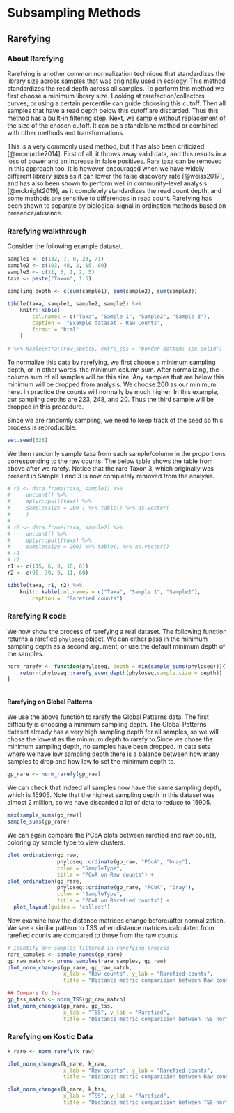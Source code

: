 # Subsampling Methods 

## Rarefying

### About Rarefying

Rarefying is another common normalization technique that standardizes the library size across samples that was originally used in ecology. This method standardizes the read depth across all samples. To perform this method we first choose a minimum library size. Looking at rarefaction/collectors curves, or using a certain percentile can guide choosing this cutoff. Then all samples that have a read depth below this cutoff are discarded. Thus this method has a built-in filtering step. Next, we sample without replacement of the size of the chosen cutoff. It can be a standalone method or combined with other methods and transformations.

<!-- Fix second to last sentence - confusing  -->

This is a very commonly used method, but it has also been criticized [@mcmurdie2014]. First of all, it throws away valid data, and this results in a loss of power and an increase in false positives. Rare taxa can be removed in this approach too. It is however encouraged when we have widely different library sizes as it can lower the false discovery rate [@weiss2017], and has also been shown to perform well in community-level analysis [@mcknight2019], as it completely standardizes the read count depth, and some methods are sensitive to differences in read count. Rarefying has been shown to separate by biological signal in ordination methods based on presence/absence.

### Rarefying walkthrough 

Consider the following example dataset. 


```r
sample1 <- c(132, 7, 0, 23, 71)
sample2 <- c(103, 48, 2, 15, 80)
sample3 <- c(11, 3, 1, 2, 5)
taxa <- paste("Taxon", 1:5)

sampling_depth <- c(sum(sample1), sum(sample2), sum(sample3))

tibble(taxa, sample1, sample2, sample3) %>%
    knitr::kable(
        col.names = c("Taxa", "Sample 1", "Sample2", "Sample 3"),
        caption =  "Example dataset - Raw Counts", 
        format = "html"
    ) 

# %>% kableExtra::row_spec(5, extra_css = "border-bottom: 1px solid")
```

To normalize this data by rarefying, we first choose a minimum sampling depth, or in other words, the minimum column sum. After normalizing, the column sum of all samples will be this size. Any samples that are below this minimum will be dropped from analysis. We choose 200 as our minimum here. In practice the counts will normally be much higher. In this example, our sampling depths are 223, 248, and 20. Thus the third sample will be dropped in this procedure. 

Since we are randomly sampling, we need to keep track of the seed so this process is reproducible. 

```r
set.seed(525)
```

We then randomly sample taxa from each sample/column in the proportions corresponding to the raw counts. The below table shows the table from above after we rarefy. Notice that the rare Taxon 3, which originally was present in Sample 1 and 3 is now completely removed from the analysis. 

```r

# r1 <- data.frame(taxa, sample1) %>% 
#     uncount() %>% 
#     dplyr::pull(taxa) %>% 
#     sample(size = 200 ) %>% table() %>% as.vector(
#     )
# 
# r2 <- data.frame(taxa, sample2) %>% 
#     uncount() %>% 
#     dplyr::pull(taxa) %>% 
#     sample(size = 200) %>% table() %>% as.vector()
# r1
# r2
r1 <- c(115, 6, 0, 18, 61)
r2 <- c(90, 39, 0, 11, 60)

tibble(taxa, r1, r2) %>%
    knitr::kable(col.names = c("Taxa", "Sample 1", "Sample2"),
        caption =  "Rarefied counts") 
```


### Rarefying R code

We now show the process of rarefying a real dataset. The following function returns a rarefied `phyloseq` object. We can either pass in the minimum sampling depth as a second argument, or use the default minimum depth of the samples. 

```r
norm_rarefy <- function(phyloseq, depth = min(sample_sums(phyloseq))){
    return(phyloseq::rarefy_even_depth(phyloseq,sample.size = depth))
}
    
```

#### Rarefying on Global Patterns

We use the above function to rarefy the Global Patterns data. The first difficulty is choosing a minimum sampling depth. The Global Patterns dataset already has a very high sampling depth for all samples, so we will chose the lowest as the minimum depth to rarefy to.Since we chose the minimum sampling depth, no samples have been dropped. In data sets where we have low sampling depth there is a balance between how many samples to drop and how low to set the minimum depth to.

```r
gp_rare <- norm_rarefy(gp_raw)
```

We can check that indeed all samples now have the same sampling depth, which is 15905. Note that the highest sampling depth in this dataset was almost 2 million, so we have discarded a lot of data to reduce to 15905.

```r
max(sample_sums(gp_raw))
sample_sums(gp_rare)
```

We can again compare the PCoA plots between rarefied and raw counts, coloring by sample type to view clusters. 

```r
plot_ordination(gp_raw,
                phyloseq::ordinate(gp_raw, "PCoA", "bray"),
                color = "SampleType", 
                title = "PCoA on Raw counts") +
plot_ordination(gp_rare,
                phyloseq::ordinate(gp_rare, "PCoA", "bray"),
                color = "SampleType", 
                title = "PCoA on Rarefied counts") +
  plot_layout(guides = 'collect')
```


Now examine how the distance matrices change before/after normalization. We see a similar pattern to TSS when distance matrices calculated from rarefied counts are compared to those from the raw counts. 

```r
# Identify any samples filtered in rarefying process 
rare_samples <- sample_names(gp_rare)
gp_raw_match <- prune_samples(rare_samples, gp_raw)
plot_norm_changes(gp_rare, gp_raw_match,
                  x_lab = "Raw counts", y_lab = "Rarefied counts", 
                  title = "Distance metric comparision between Raw counts and Rarefied counts ")

## Compare to tss
gp_tss_match <- norm_TSS(gp_raw_match)
plot_norm_changes(gp_rare, gp_tss,
                  x_lab = "TSS", y_lab = "Rarefied", 
                  title = "Distance metric comparision between TSS normalization and Rarefied counts ")

```



### Rarefying on Kostic Data

```r
k_rare <- norm_rarefy(k_raw)

plot_norm_changes(k_rare, k_raw,
                  x_lab = "Raw counts", y_lab = "Rarefied counts", 
                  title = "Distance metric comparision between Raw counts and Rarefied counts ")

plot_norm_changes(k_rare, k_tss,
                  x_lab = "TSS", y_lab = "Rarefied", 
                  title = "Distance metric comparision between TSS normalization and Rarefied counts ")
```


<!-- Doesnt seem to be much difference between rarefied and tss -->

<!-- ## Rarefying on HMP dataset -->

<!-- ```{r, eval = F} -->

<!-- summary(sample_sums(hmp_raw)) -->

<!-- hmp_rare <- rarefy_even_depth(hmp_raw, -->

<!--                              sample.size = 3000) -->

<!-- ``` -->

<!-- Ordination  -->

<!-- ```{r, eval = F} -->

<!-- plot_ordination(hmp_raw, -->

<!--                 hmp_raw_dist, color = "sampling_depth",  -->

<!--                 title = "Raw counts") -->

<!-- hmp_rare_dist <- phyloseq::ordinate(hmp_rare, "PCoA", "bray") -->

<!-- plot_ordination(hmp_rare, -->

<!--                 hmp_rare_dist, -->

<!--                 color = "sampling_depth",  -->

<!--                 title = "Rarefied counts") -->

<!-- ``` -->

<!-- Compare distances - need to work on this since with rarefying there are fewer points -->

<!-- ```{r} -->

<!-- #plot_norm_changes(hmp_rare, hmp_tss) -->

<!-- ``` -->
